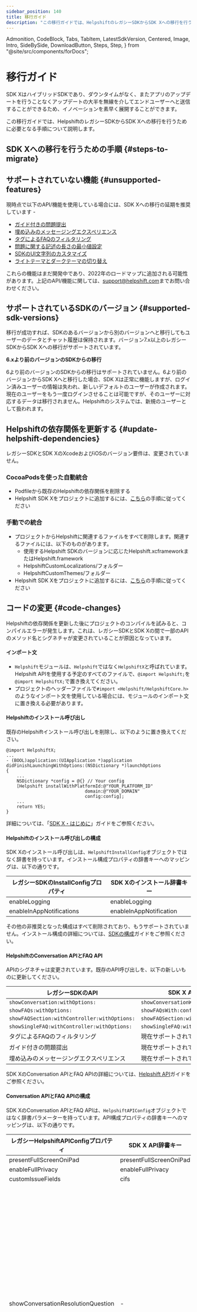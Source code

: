 ```yaml
---
sidebar_position: 140
title: 移行ガイド
description: "この移行ガイドでは、HelpshiftのレガシーSDKからSDK Xへの移行を行うために必要となる手順について説明します。"
---
```


  Admonition,
  CodeBlock,
  Tabs,
  TabItem,
  LatestSdkVersion,
  Centered,
  Image,
  Intro,
  SideBySide,
  DownloadButton,
  Steps,
  Step,
} from "@site/src/components/forDocs";

# 移行ガイド

<Intro>

SDK XはハイブリッドSDKであり、ダウンタイムがなく、またアプリのアップデートを行うことなくアップデートの大半を無線を介してエンドユーザーへと送信することができるため、イノベーションを素早く展開することができます。

この移行ガイドでは、HelpshiftのレガシーSDKからSDK Xへの移行を行うために必要となる手順について説明します。

</Intro>

## SDK Xへの移行を行うための手順 {#steps-to-migrate}

<Steps title="レガシーSDKからSDK Xへの移行">
  <Step
    number="1"
    title="移行のサポート状況を確認する"
    subtitle="移行ガイドを一通り確認する"
    link="/sdkx_ios/migration-guide#unsupported-features"
    newTab={true}
  />
  <Step
    number="2"
    title="SDK Xにアップデートする"
    subtitle="コードや機能を順を追って移行する"
    link="/sdkx_ios/migration-guide#update-helpshift-dependencies"
    newTab={true}
  />
  <Step
    number="3"
    title="移行のテストを行う"
    subtitle="機能の検証を行う"
  />
</Steps>

## サポートされていない機能 {#unsupported-features}

現時点で以下のAPI/機能を使用している場合には、SDK Xへの移行の延期を推奨しています -

- [ガイド付きの問題提出](/ios/support-tools#dynamic-forms)
- [埋め込みのメッセージングエクスペリエンス](/ios/support-tools#embed-messaging)
- [タグによるFAQのフィルタリング](/ios/support-tools#faq-filtering)
- [問題に関する記述の長さの最小値設定](/ios/sdk-configuration#issue-description-minimum-length)
- [SDKのUI文字列のカスタマイズ](/ios/string-customization/)
- [ライトテーマとダークテーマの切り替え](/ios/design#skinning)

これらの機能はまだ開発中であり、2022年のロードマップに追加される可能性があります。上記のAPI/機能に関しては、[support@helpshift.com](mailto:support@helpshift.com)までお問い合わせください。

## サポートされているSDKのバージョン {#supported-sdk-versions}

移行が成功すれば、SDKのあるバージョンから別のバージョンへと移行してもユーザーのデータとチャット履歴は保持されます。バージョン7.x以上のレガシーSDKからSDK Xへの移行がサポートされています。

<Admonition type="info" title="注意">

**6.xより前のバージョンのSDKからの移行**

6より前のバージョンのSDKからの移行はサポートされていません。6より前のバージョンからSDK Xへと移行した場合、SDK Xは正常に機能しますが、ログイン済みユーザーの情報は失われ、新しいデフォルトのユーザーが作成されます。現在のユーザーをもう一度ログインさせることは可能ですが、そのユーザーに対応するデータは移行されません。Helpshiftのシステムでは、新規のユーザーとして扱われます。

</Admonition>

## Helpshiftの依存関係を更新する {#update-helpshift-dependencies}

レガシーSDKとSDK XのXcodeおよびiOSのバージョン要件は、変更されていません。

### CocoaPodsを使った自動統合

- Podfileから既存のHelpshiftの依存関係を削除する
- Helpshift SDK Xをプロジェクトに追加するには、[こちら](/sdkx_ios/getting-started#cocoapods)の手順に従ってください

### 手動での統合

- プロジェクトからHelpshiftに関連するファイルをすべて削除します。関連するファイルには、以下のものがあります。
  - 使用するHelpshift SDKのバージョンに応じたHelpshift.xcframeworkまたはHelpshift.framework
  - HelpshiftCustomLocalizations/フォルダー
  - HelpshiftCustomThemes/フォルダー
- Helpshift SDK Xをプロジェクトに追加するには、[こちら](/sdkx_ios/getting-started#manual-integration)の手順に従ってください

## コードの変更 {#code-changes}

Helpshiftの依存関係を更新した後にプロジェクトのコンパイルを試みると、コンパイルエラーが発生します。これは、レガシーSDKとSDK Xの間で一部のAPIのメソッド名とシグネチャが変更されていることが原因となっています。

#### インポート文

- `Helpshift`モジュールは、`Helpshift`ではなく`HelpshiftX`と呼ばれています。 Helpshift APIを使用する予定のすべてのファイルで、`@import Helpshift;`を`@import HelpshiftX;`で置き換えてください。
- プロジェクトのヘッダーファイルで`#import <Helpshift/HelpshiftCore.h>`のようなインポート文を使用している場合には、モジュールのインポート文に置き換える必要があります。

#### Helpshiftのインストール呼び出し

既存のHelpshiftインストール呼び出しを削除し、以下のように置き換えてください。

```objc
@import HelpshiftX;
...
- (BOOL)application:(UIApplication *)application didFinishLaunchingWithOptions:(NSDictionary *)launchOptions
{
    ...
    NSDictionary *config = @{} // Your config
    [Helpshift installWithPlatformId:@"YOUR_PLATFORM_ID"
                              domain:@"YOUR_DOMAIN"
                              config:config];
    ...
    return YES;
}
```

詳細については、「[SDK X・はじめに](/sdkx_ios/getting-started#start-using)」ガイドをご参照ください。

#### Helpshiftのインストール呼び出しの構成

SDK Xのインストール呼び出しは、`HelpshiftInstallConfig`オブジェクトではなく辞書を持っています。インストール構成プロパティの辞書キーへのマッピングは、以下の通りです。

| レガシーSDKのInstallConfigプロパティ | SDK Xのインストール辞書キー |
| --------------------------------- | ---------------------------- |
| enableLogging                     | enableLogging                |
| enableInAppNotifications          | enableInAppNotification      |

その他の非推奨となった構成はすべて削除されており、もうサポートされていません。インストール構成の詳細については、[SDKの構成](/sdkx_ios/sdk-configuration/)ガイドをご参照ください。

#### HelpshiftのConversation APIとFAQ API

APIのシグネチャは変更されています。既存のAPI呼び出しを、以下の新しいものに更新してください。

| レガシーSDKのAPI                               | SDK X API                      |
| -------------------------------------------- | ------------------------------ |
| `showConversation:withOptions:`              | `showConversationWith:config:` |
| `showFAQs:withOptions:`                      | `showFAQsWith:config:`         |
| `showFAQSection:withController:withOptions:` | `showFAQSection:with:config:`  |
| `showSingleFAQ:withController:withOptions:`  | `showSingleFAQ:with:config:`   |
| タグによるFAQのフィルタリング                        | 現在サポートされていません        |
| ガイド付きの問題提出                          | 現在サポートされていません        |
| 埋め込みのメッセージングエクスペリエンス                | 現在サポートされていません        |

SDK XのConversation APIとFAQ APIの詳細については、[Helpshift API](sdkx_ios/support-tools/)ガイドをご参照ください。

#### Conversation APIとFAQ APIの構成

SDK XのConversation APIとFAQ APIは、`HelpshiftAPIConfig`オブジェクトではなく辞書パラメーターを持っています。API構成プロパティの辞書キーへのマッピングは、以下の通りです。

| レガシーHelpshiftAPIConfigプロパティ | SDK X API辞書キー | 注意                                                                                                 |
| ---------------------------------- | ------------------------ | ----------------------------------------------------------------------------------------------------- |
| presentFullScreenOniPad            | presentFullScreenOniPad  | -                                                                                                     |
| enableFullPrivacy                  | enableFullPrivacy        | -                                                                                                     |
| customIssueFields                  | cifs                     | -                                                                                                     |
| showConversationResolutionQuestion | -                        | 「アプリの設定」、「解決の体験」、「解決に関する質問」トグルの順に移動し、管理者ダッシュボードへと移動します      |
| enableTypingIndicator              | -                        | 「アプリの設定」、「サポートの体験」、「エージェントの入力インジケーターを表示する」トグルの順に移動し、管理者ダッシュボードへと移動します |
|                                    |                          |                                                                                                       |

その他の構成はすべて非推奨となっており、もうサポートされていません。API構成の詳細については、[SDKの構成](/sdkx_ios/sdk-configuration/)ガイドをご参照ください。

#### Helpshift User Management API

ユーザーのログイン/ログアウトを管理するために、以下のAPIを置き換えます。

##### ログイン

レガシーSDKのログインコードを

```objc
HelpshiftUserBuilder *userBuilder = [[HelpshiftUserBuilder alloc] initWithIdentifier:@"unique-user-id-746501"
          andEmail:@"john.doe@app.co"];
userBuilder.name = @"John Doe";
userBuilder.authToken = @"generated-user-authentication-token";
HelpshiftUser *user = userBuilder.build;
[HelpshiftCore login:user];
```

SDK Xのログインコードで置き換えます。

```objc
NSDictionary *userDetails = @{ HelpshiftUserName:@"John Doe",
                              HelpshiftUserEmail:@"john.doe@app.co",
                         HelpshiftUserIdentifier:@"unique-user-id-746501",
                          HelpshiftUserAuthToken:@"generated-user-authentication-token" };

[Helpshift loginUser:userDetails];
```

<Admonition type="info" title="注意">

SDK Xへの移行を行う際は、不一致を回避するためにアクティブユーザーを再度ログインさせることをお勧めします。

</Admonition>

その他のユーザー管理APIも変更されています。

| アクション               | レガシーSDKのAPI                        | SDK X API                                |
| -------------------- | ------------------------------------- | ---------------------------------------- |
| ログアウト               | `[HelpshiftCore logout];`             | `[Helpshift logout];`                    |
| 匿名ユーザーの消去 | `[HelpshiftCore clearAnonymousUser];` | `[Helpshift clearAnonymousUserOnLogin];` |

SDK Xのユーザー管理については、[ユーザー](/sdkx_ios/users/)ガイドをご参照ください。

#### デザインとテーマ設定

SDKのデザインとテーマ設定は、SDK Xではすべて管理者ダッシュボードへと移動しています。テーマ設定APIのすべての呼び出しと、テーマ設定に関連するすべてのファイルをプロジェクトから削除してください。削除されたAPIは、以下の通りです。-

- `setTheme:`
- `setLightTheme:darkTheme:`

テーマ設定は、管理者ダッシュボードから構成が可能です。詳細については、[SDK Xのテーマ設定](https://support.helpshift.com/kb/article/configure-look-and-feel-settings/)ガイドをご参照ください。

#### 文字列のカスタマイズ

文字列のカスタマイズは、まだサポートされておりません。Helpshiftダッシュボードに移行される予定です。SDK Xには反映されなくなるため、アプリで行ったHelpshift SDK関連の文字列カスタマイズはすべて削除してください。

#### Notification API

APIのシグネチャは変更されています。既存のAPI呼び出しを、以下に説明する新しいものに更新してください。

| アクション                       | レガシーSDKのAPI                                            | SDK X API                                          |
| ---------------------------- | --------------------------------------------------------- | -------------------------------------------------- |
| デバイストークンを登録する        | `[HelpshiftCore registerDeviceToken:deviceToken];`        | `[Helpshift registerDeviceToken:deviceToken];`     |
| アプリ内通知を一時停止する   | `[HelpshiftSupport pauseDisplayOfInAppNotification:YES];` | `[Helpshift pauseDisplayOfInAppNotification:YES];` |
| 未読メッセージ数をリクエストする | `[HelpshiftSupport requestUnreadMessagesCount:YES];`      | `[Helpshift requestUnreadMessageCount:YES];`       |

未読メッセージの数を受信するデリゲートメソッドも変更されました。変更前:

```objc
- (void) didReceiveUnreadMessagesCount:(NSInteger)count {
    dispatch_async(dispatch_get_main_queue(), ^{
        [yourView setTextLabel:[NSString stringWithFormat:@"%d",count];
    });
}
```

変更後:

```objc
- (void) handleHelpshiftEvent:(NSString *)eventName withData:(NSDictionary *)data {
    ...
    if([eventName isEqualToString:HelpshiftEventNameReceivedUnreadMessageCount]) {
        int count = data[HelpshiftEventDataUnreadMessageCount];
        dispatch_async(dispatch_get_main_queue(), ^{
            [yourView setTextLabel:[NSString stringWithFormat:@"%d",count];
        });
    }
}
```

##### 通知を処理する

通知のクリックを処理するには、レガシーSDKのコードを置き換えます。

```objc
- (void) userNotificationCenter:(UNUserNotificationCenter *)center
  willPresentNotification:(UNNotification *)notification
  withCompletionHandler:(void (^)(UNNotificationPresentationOptions options))completionHandler {
  if([[notification.request.content.userInfo objectForKey:@"origin"] isEqualToString:@"helpshift"]) {
    [HelpshiftCore handleNotificationWithUserInfoDictionary:notification.request.content.userInfo
                                                isAppLaunch:false
                                             withController:self.window.rootViewController];
  }
  completionHandler(...);
}
```

SDK Xのコードで以下のように置き換えます。

```objc
- (void) userNotificationCenter:(UNUserNotificationCenter *)center
  willPresentNotification:(UNNotification *)notification
  withCompletionHandler:(void (^)(UNNotificationPresentationOptions options))completionHandler {
  if([[notification.request.content.userInfo objectForKey:@"origin"] isEqualToString:@"helpshift"]) {
    [Helpshift handleNotificationWithUserInfoDictionary:notification.request.content.userInfo
                                                isAppLaunch:false
                                             withController:self.window.rootViewController];
  }
  completionHandler(...);
}
```

<Admonition type="info" title="注意">

プッシュ通知を使用している場合には、不一致の可能性を回避するためのアプリのアップグレードを終えた後にSDK Xでプッシュトークンの再登録を行うことをお勧めします。

</Admonition>

SDK XのNotification APIの詳細については、[通知](/sdkx_ios/notifications/)ガイドをご参照ください。
SDK Xのデリゲートの詳細については、[デリゲート](/sdkx_ios/delegates/)ガイドをご参照ください。

#### インターナショナリゼーション

SDKの言語を設定するAPIは、以下のように変更されています。

| レガシーSDKのAPI                       | SDK X API                       |
| ------------------------------------ | ------------------------------- |
| `[HelpshiftCore setLanguage:@"fr"];` | `[Helpshift setLanguage:"fr"];` |

<Admonition type="info" title="注意">

不一致の可能性を回避するために、SDK Xでアプリをアップグレードする際にSDKの言語をもう一度設定し直すことをお勧めします。

</Admonition>

SDK Xのインターナショナリゼーションの詳細やサポートされている言語のリストについては、[インターナショナリゼーション](/sdkx_ios/internationalization/)ガイドをご参照ください。

#### トラッキング

以下のAPIをレガシーSDKから置き換えてください。

##### メタデータ

メタデータの代わりに、CIFの使用を推奨しております。

レガシーSDKはメタデータAPIを活用して会話にメタデータを付与します（[こちら](/ios/tracking#metadata)をご参照ください）。メタデータを付与するためのレガシーSDKコードを、同等のSDK Xコードに置き換えます。

```objc
NSDictionary *customMetadata = @{ @"usertype": @"paid",
                                  @"level": @"7",
                                  @"score": @"12345"
 };

NSDictionary *config = @{ @"customMetadata" : customMetadata };
[Helpshift showConversationWith:self config:config];
```

##### タグ

レガシーSDKはメタデータAPIを活用して会話にタグを付与します。タグを付与するために、レガシーSDKコードを置き換えます。

```objc
HelpshiftAPIConfigBuilder *builder = [[HelpshiftAPIConfigBuilder alloc] init];
builder.customMetaData = [[HelpshiftSupportMetaData alloc] initWithMetaData:@{ /* ... */ }
                                                                    andTags:@[@"feedback",@"paid user",@"v4.1"]];
HelpshiftAPIConfig *apiConfig = [builder build];
[HelpshiftSupport showFAQs:self withConfig:apiConfig]
```

同等のSDK Xのコードで以下のように置き換えます。

```objc
NSArray *tags = @[@"feedback",@"paid user",@"v4.1"];
NSDictionary *config = @{@"tags":tags};
[Helpshift showConversationWith:self config:config];
```

##### カスタム問題フィールド

レガシーSDKのコードを以下のように置き換えます。

```objc
NSMutableDictionary *customIssueFieldsDict = [NSMutableDictionary dictionary];
customIssueFieldsDict[@"name"] = @[@"sl",@"John Doe"];
customIssueFieldsDict[@"address"] = @[@"ml",@"This is user's long bio"];
customIssueFieldsDict[@"level"] = @[@"n",@"42"];
customIssueFieldsDict[@"is_pro"] = @[@"b",@"true"];
customIssueFieldsDict[@"currency"] = @[@"dd", @"Dollar"];
customIssueFieldsDict[@"join_date"] = @[@"dt", @"1505927361535"];

HelpshiftAPIConfigBuilder *builder = [[HelpshiftAPIConfigBuilder alloc] init];
builder.customIssueFields = customIssueFieldsDict;
HelpshiftAPIConfig *apiConfig = [builder build];
[HelpshiftSupport showFAQs:self withConfig:apiConfig];
```

SDK Xのコードで以下のように置き換えます。

```objc
NSDictionary *cifs = @{ @"name": @{ @"type":@"singleline", @"value":@"John Doe" },
                     @"address": @{ @"type":@"multiline", @"value":@"This is user's long bio" },
                       @"level": @{ @"type":@"number", @"value":@"42" },
                      @"is_pro": @{ @"type":@"boolean", @"value":@"true" },
                    @"currency": @{ @"type":@"dropdown", @"value":@"Dollar" },
                   @"join_date": @{ @"type":@"date", @"value":@"1505927361535" } };

NSDictionary *config = @{ @"cifs" : cifs };
[Helpshift showConversationWith:self config:config];
```

<Admonition type="info" title="注意">
  <b>"customIssueFields"</b>{" "}
キーの使用が非推奨になることをお知らせします。カスタム問題フィールドを渡す方法として、{" "}
<b>"cifs"</b>キーの使用を強く推奨します。
</Admonition>

##### Breadcrumbsとデバッグログ

| アクション            | レガシーSDKのAPI                                         | SDK X API                                       |
| ----------------- | ------------------------------------------------------ | ----------------------------------------------- |
| Breadcrumbsを残す | `[HelpshiftSupport leaveBreadCrumb:@"Custom String"];` | `[Helpshift leaveBreadcrumb:@"Custom String"];` |
| Breadcrumbsを消去する | `[HelpshiftSupport clearBreadCrumbs];`                 | `[Helpshift clearBreadcrumbs];`                 |
| デバッグログを追加する    | `[HelpshiftSupport addLog:message];`                   | `[Helpshift addLog:message];`                   |

SDK XのトラッキングAPIについては、[トラッキング](/sdkx_ios/tracking/)ガイドをご参照ください。

#### Helpshiftのデリゲート

Helpshiftのデリゲートを設定するためのAPIは、以下のように変更されています。

| レガシーSDKのAPI                                              | SDK X API                                            |
| ----------------------------------------------------------- | ---------------------------------------------------- |
| `[[HelpshiftSupport sharedInstance] setDelegate:delegate];` | `[[Helpshift sharedInstance] setDelegate:delegate];` |

レガシーSDKでは、SDKの各イベントは個別のメソッドを持っていました。SDK Xでは、すべてのイベントはデリゲートの`handleHelpshiftEvent:withData:`メソッドで受信されます。イベントの一覧については、[こちらのガイド](/sdkx_ios/delegates#helpshift-delegate-events)をご参照ください。

SDK XでサポートされていないレガシーSDKメソッドの中で、対応するイベントがないものは以下の通りです。

- `userDidClickOnActionWithType:withData:`
- `displayAttachmentFileAtLocation:onViewController:`
- `didCheckIfConversationActive`

## レビューとフィードバック {#review-feedback}

エージェントによるアプリのレビューは、SDK Xではサポートされています。この機能の詳細については、[こちら](https://support.helpshift.com/hc/en/13-helpshift-technical-support/faq/782-in-app-support-what-is-the-send-review-request-function-how-do-i-use-it/)をご参照ください
  
以下の機能は、SDK Xで非推奨となりました。
- [手動のアプリ評価リクエスト](/ios/reviews-and-feedback/#app-rating-api)
- [自動のレビューリクエスト](/ios/reviews-and-feedback/#automatic-review-request)

#### ディープリンク

ディープリンクは、レガシーSDKと同様にSDK Xでもサポートされています。詳細については、[ディープリンク](/sdkx_ios/deep-linking/)をご参照ください。

## トラブルシューティング

### SDK Xへのアップグレード後のコンパイルエラー

- サポートされているAPIおよび構成については、このガイドに記載されているように、すべてのレガシーSDKコードが対応するSDK Xコードに置き換えられていることをご確認ください。
- サポートされていないAPIおよび構成については、このガイドに記載されているように、すべてのレガシーSDKコードが削除されていることをご確認ください。

## お問い合わせ

レガシーSDKからSDK Xへの移行に関して問題が発生した場合には、[support@helpshift.com](mailto:support@helpshift.com)までお問い合わせください。

